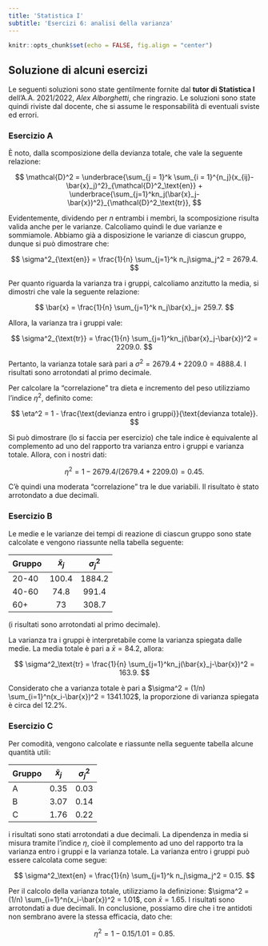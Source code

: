 ```yaml
---
title: 'Statistica I'
subtitle: 'Esercizi 6: analisi della varianza'
---
```


```r
knitr::opts_chunk$set(echo = FALSE, fig.align = "center")
```

## Soluzione di **alcuni** esercizi

Le seguenti soluzioni sono state gentilmente fornite dal **tutor di Statistica I** dell'A.A. 2021/2022, *Alex Alborghetti*, che ringrazio. Le soluzioni sono state quindi riviste dal docente, che si assume le responsabilità di eventuali sviste ed errori.

### Esercizio A

È noto, dalla scomposizione della devianza totale, che vale la seguente relazione:

$$
\mathcal{D}^2 = \underbrace{\sum_{j = 1}^k \sum_{i = 1}^{n_j}(x_{ij}-\bar{x}_j)^2}_{\mathcal{D}^2_\text{en}} + \underbrace{\sum_{j=1}^kn_j(\bar{x}_j-\bar{x})^2}_{\mathcal{D}^2_\text{tr}},
$$

Evidentemente, dividendo per $n$ entrambi i membri, la scomposizione risulta valida anche per le varianze. Calcoliamo quindi le due varianze e sommiamole. Abbiamo già a disposizione le varianze di ciascun gruppo, dunque si può dimostrare che:

$$
\sigma^2_{\text{en}} = \frac{1}{n} \sum_{j=1}^k n_j\sigma_j^2 = 2679.4.
$$

Per quanto riguarda la varianza tra i gruppi, calcoliamo anzitutto la media, si dimostri che vale la seguente relazione:

$$
\bar{x} = \frac{1}{n} \sum_{j=1}^k n_j\bar{x}_j= 259.7.
$$

Allora, la varianza tra i gruppi vale:

$$
 \sigma^2_{\text{tr}} = \frac{1}{n} \sum_{j=1}^kn_j(\bar{x}_j-\bar{x})^2 = 2209.0.
$$

Pertanto, la varianza totale sarà pari a $\sigma^2 = 2679.4 + 2209.0 = 4888.4$. I risultati sono arrotondati al primo decimale.

Per calcolare la "correlazione" tra dieta e incremento del peso utilizziamo l'indice $\eta^2$, definito come:

$$
\eta^2 = 1 - \frac{\text{devianza  entro  i  gruppi}}{\text{devianza totale}}.
$$

Si può dimostrare (lo si faccia per esercizio) che tale indice è equivalente al complemento ad uno del rapporto tra varianza entro i gruppi e varianza totale. Allora, con i nostri dati:

$$
\eta^2 = 1 - 2679.4/(2679.4+2209.0) = 0.45.
$$

C'è quindi una moderata "correlazione" tra le due variabili. Il risultato è stato arrotondato a due decimali.

### Esercizio B

Le medie e le varianze dei tempi di reazione di ciascun gruppo sono state calcolate e vengono riassunte nella tabella seguente:

| Gruppo | $\bar{x}_j$ | $\sigma^2_j$ |
|:-------|:-----------:|:------------:|
| 20-40  |    100.4    |    1884.2    |
| 40-60  |    74.8     |    991.4     |
| 60+    |     73      |    308.7     |

(i risultati sono arrotondati al primo decimale).

La varianza tra i gruppi è interpretabile come la varianza spiegata dalle medie. La media totale è pari a $\bar{x} = 84.2$, allora:

$$
\sigma^2_\text{tr} = \frac{1}{n} \sum_{j=1}^kn_j(\bar{x}_j-\bar{x})^2 = 163.9.
$$

Considerato che a varianza totale è pari a $\sigma^2 = (1/n) \sum_{i=1}^n(x_i-\bar{x})^2 = 1341.102$, la proporzione di varianza spiegata è circa del $12.2\%$.

### Esercizio C

Per comodità, vengono calcolate e riassunte nella seguente tabella alcune quantità utili:

| Gruppo | $\bar{x}_j$ | $\sigma^2_j$ |
|:-------|:-----------:|:------------:|
| A      |    0.35     |     0.03     |
| B      |    3.07     |     0.14     |
| C      |    1.76     |     0.22     |

i risultati sono stati arrotondati a due decimali. La dipendenza in media si misura tramite l'indice $\eta$, cioè il complemento ad uno del rapporto tra la varianza entro i gruppi e la varianza totale. La varianza entro i gruppi può essere calcolata come segue:

$$
\sigma^2_\text{en} = \frac{1}{n} \sum_{j=1}^k n_j\sigma_j^2 = 0.15.
$$

Per il calcolo della varianza totale, utilizziamo la definizione: $\sigma^2 = (1/n) \sum_{i=1}^n(x_i-\bar{x})^2 = 1.01$, con $\bar{x} = 1.65$. I risultati sono arrotondati a due decimali. In conclusione, possiamo dire che i tre antidoti non sembrano avere la stessa efficacia, dato che:

$$
\eta^2 = 1 - 0.15/1.01 = 0.85.
$$
